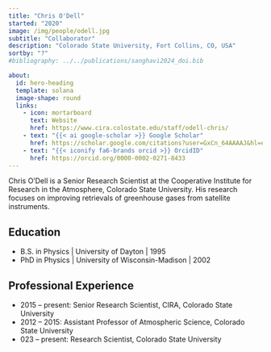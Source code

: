 ---
title: "Chris O'Dell"
started: "2020"
image: /img/people/odell.jpg
subtitle: "Collaborator"
description: "Colorado State University, Fort Collins, CO, USA"
sortby: "?"
#bibliography: ../../publications/sanghavi2024_doi.bib

about:
  id: hero-heading
  template: solana
  image-shape: round
  links:
    - icon: mortarboard
      text: Website
      href: https://www.cira.colostate.edu/staff/odell-chris/
    - text: "{{< ai google-scholar >}} Google Scholar"
      href: https://scholar.google.com/citations?user=GxCn_64AAAAJ&hl=en
    - text: "{{< iconify fa6-brands orcid >}} OrcidID"
      href: https://orcid.org/0000-0002-0271-8433
---

Chris O'Dell is a Senior Research Scientist at the Cooperative Institute for Research in the Atmosphere, Colorado State University.  His research focuses on improving retrievals of greenhouse gases from satellite instruments.



## Education

- [B.S. in Physics]{.fw-bold} | University of Dayton | 1995
- [PhD in Physics]{.fw-bold} | University of Wisconsin-Madison | 2002



## Professional Experience

- [2015 – present:]{.fw-bold} 	Senior Research Scientist, CIRA, Colorado State University
- [2012 – 2015:]{.fw-bold} 	Assistant Professor of Atmospheric Science, Colorado State University
- [023 – present:]{.fw-bold} 	Research Scientist, Colorado State University


